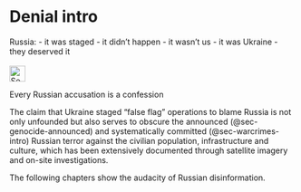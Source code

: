 # Denial intro {#sec-denial-intro}

::: {.callout-caution title="Myth"}
Russia:
- it was staged
- it didn't happen
- it wasn't us
- it was Ukraine
- they deserved it
[<br></br>![Search for topic in EUvsDisinfo](../all_common_img/EUvsDisinfo_400x240.jpg){height=2em}](https://euvsdisinfo.eu/disinformation-cases/?text=(alleged%7Cdenied%7Cconfessed)&sort=relevance)
:::

::: {.callout-tip title="Truth"}
Every Russian accusation is a confession
:::

The claim that Ukraine staged "false flag" operations to blame Russia is not only unfounded but also serves to obscure the announced (@sec-genocide-announced) and systematically committed (@sec-warcrimes-intro) Russian terror against the civilian population, infrastructure and culture, which has been extensively documented through satellite imagery and on-site investigations.


The following chapters show the audacity of Russian disinformation.

